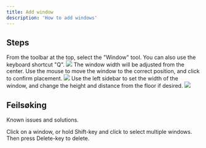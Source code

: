```yaml
---
title: Add window
description: 'How to add windows'
---
```



## Steps

<Steps>
  <Step title="Select window tool">
    From the toolbar at the top, select the "Window" tool.
    <Tip>
      You can also use the keyboard shortcut "Q".
    </Tip>
    <Frame type="glass">
        <img src="/images/engine/tools/add-window/step-1.png" />
    </Frame>  
  </Step>
  <Step title="Place window">
    <Info>
      The window width will be adjusted from the center.
    </Info>
    Use the mouse to move the window to the correct position, and click to confirm placement.
    <Frame type="glass">
        <img src="/images/engine/tools/add-window/step-2.png" />
    </Frame>
  </Step>
  <Step title="Configure window">
    Use the left sidebar to set the width of the window, and change the height and distance from the floor if desired.
    <Frame type="glass">
        <img src="/images/engine/tools/add-window/step-3.png" />
    </Frame>
  </Step>
</Steps>

## Feilsøking

Known issues and solutions.

<AccordionGroup>
  <Accordion title="How do I delete a window?">
    Click on a window, or hold Shift-key and click to select multiple windows. Then press Delete-key to delete.
  </Accordion>
</AccordionGroup>
